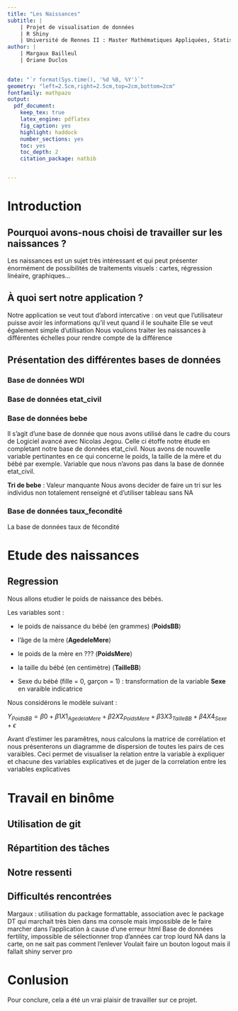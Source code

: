```yaml
---
title: "Les Naissances"
subtitle: | 
    | Projet de visualisation de données
    | R Shiny
    | Université de Rennes II : Master Mathématiques Appliquées, Statistiques 
author: | 
    | Margaux Bailleul
    | Oriane Duclos
    

date: "`r format(Sys.time(), '%d %B, %Y')`"
geometry: "left=2.5cm,right=2.5cm,top=2cm,bottom=2cm"
fontfamily: mathpazo
output:
  pdf_document:
    keep_tex: true
    latex_engine: pdflatex
    fig_caption: yes
    highlight: haddock
    number_sections: yes
    toc: yes
    toc_depth: 2
    citation_package: natbib


---
```


# Introduction 

## Pourquoi avons-nous choisi de travailler sur les naissances ? 

Les naissances est un sujet très intéressant et qui peut présenter énormément de possibilités de traitements visuels : cartes, régression linéaire, graphiques...

## À quoi sert notre application ? 

Notre application se veut tout d'abord intercative : on veut que l'utilisateur puisse avoir les informations qu'il veut quand il le souhaite 
Elle se veut également simple d'utilisation 
Nous voulions traiter les naissances à différentes échelles pour rendre compte de la différence 


## Présentation des différentes bases de données

### Base de données WDI



### Base de données etat_civil

### Base de données bebe 

Il s'agit d'une base de donnée que nous avons utilisé dans le cadre du cours de Logiciel avancé avec Nicolas Jegou. Celle ci étoffe notre étude en completant notre base de données etat_civil. Nous avons de nouvelle variable pertinantes en ce qui concerne le poids, la taille de la mère et du bébé par exemple. Variable que nous n'avons pas dans la base de donnée etat_civil. 

**Tri de bebe** : Valeur manquante 
Nous avons decider de faire un tri sur les individus non totalement renseigné et d'utiliser tableau sans NA

### Base de données taux_fecondité

La base de données taux de fécondité 

# Etude des naissances

## Regression 

Nous allons etudier le poids de naissance des bébés. 

Les variables sont :  

* le poids de naissance du bébé (en grammes) (**PoidsBB**)

* l'âge de la mère (**AgedeleMere**)

* le poids de la mère en ??? (**PoidsMere**)

* la taille du bébé (en centimètre) (**TailleBB**)

* Sexe du bébé (fille = 0, garçon = 1) : transformation de la variable **Sexe** en varaible indicatrice 

Nous considérons le modèle suivant : 

$Y_{PoidsBB} = \beta0 + \beta1 X1_{AgedelaMere} + \beta2 X2_{PoidsMere} + \beta3X3_{TailleBB} + \beta4X4_{Sexe} + \epsilon$ 

Avant d'estimer les paramêtres, nous calculons la matrice de corrélation et nous présenterons un diagramme de dispersion de toutes les pairs de ces varaibles. Ceci permet de visualiser la relation entre la variable à expliquer et chacune des variables explicatives et de juger de la correlation entre les variables explicatives 



# Travail en binôme 

## Utilisation de git 

## Répartition des tâches

## Notre ressenti

## Difficultés rencontrées

Margaux : utilisation du package formattable, association avec le package DT qui marchait très bien dans ma console mais impossible de le faire marcher dans l'application à cause d'une erreur html
Base de données fertility, impossible de sélectionner trop d'années car trop lourd 
NA dans la carte, on ne sait pas comment l'enlever 
Voulait faire un bouton logout mais il fallait shiny server pro 

# Conlusion 

Pour conclure, cela a été un vrai plaisir de travailler sur ce projet. 
